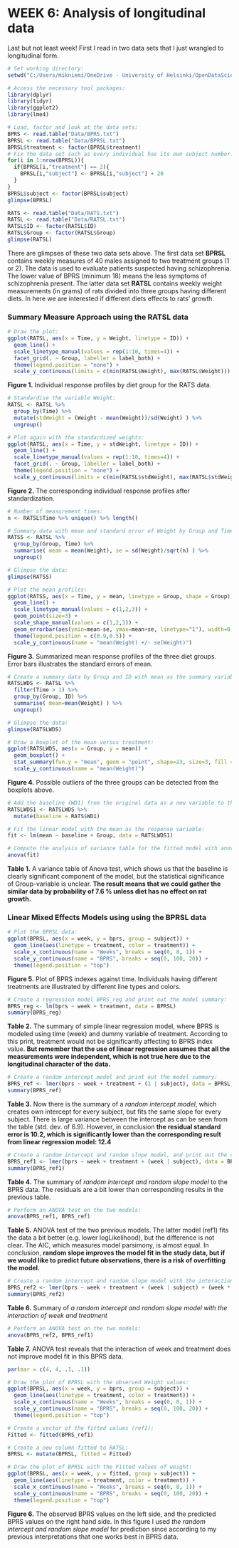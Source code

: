 # WEEK 6: Analysis of longitudinal data

Last but not least week! First I read in two data sets that I just wrangled to longitudinal form.

```r
# Set working directory:
setwd("C:/Users/mikniemi/OneDrive - University of Helsinki/OpenDataScience/IODS/IODS-project")

# Access the necessary tool packages:
library(dplyr)
library(tidyr)
library(ggplot2)
library(lme4)

# Load, factor and look at the data sets:
BPRS <- read.table("Data/BPRS.txt")
BPRSL <- read.table("Data/BPRSL.txt")
BPRSL$treatment <- factor(BPRSL$treatment)
# Fix the data set such as every individual has its own subject number:
for(i in 1:nrow(BPRSL)){
  if(BPRSL[i,"treatment"] == 2){
    BPRSL[i,"subject"] <- BPRSL[i,"subject"] + 20
  }
}
BPRSL$subject <- factor(BPRSL$subject)
glimpse(BPRSL)

RATS <- read.table("Data/RATS.txt")
RATSL <- read.table("Data/RATSL.txt")
RATSL$ID <- factor(RATSL$ID)
RATSL$Group <- factor(RATSL$Group)
glimpse(RATSL)
```

There are glimpses of these two data sets above. The first data set **BPRSL** contains weekly measures of 40 males assigned to two treatment groups (1 or 2). The data is used to evaluate patients suspected having schizophrenia. The lower value of BPRS (minimum 18) means the less symptoms of schizophrenia present.
The latter data set **RATSL** contains weekly weight measurements (in grams) of rats divided into three groups having different diets. In here we are interested if different diets effects to rats' growth.

### Summary Measure Approach using the RATSL data

```r
# Draw the plot:
ggplot(RATSL, aes(x = Time, y = Weight, linetype = ID)) +
  geom_line() +
  scale_linetype_manual(values = rep(1:10, times=4)) +
  facet_grid(. ~ Group, labeller = label_both) +
  theme(legend.position = "none") + 
  scale_y_continuous(limits = c(min(RATSL$Weight), max(RATSL$Weight)))
```

**Figure 1.** Individual response profiles by diet group for the RATS data.

```r
# Standardise the variable Weight:
RATSL <- RATSL %>%
  group_by(Time) %>%
  mutate(stdWeight = (Weight - mean(Weight))/sd(Weight) ) %>%
  ungroup()

# Plot again with the standardized weights:
ggplot(RATSL, aes(x = Time, y = stdWeight, linetype = ID)) +
  geom_line() +
  scale_linetype_manual(values = rep(1:10, times=4)) +
  facet_grid(. ~ Group, labeller = label_both) +
  theme(legend.position = "none") + 
  scale_y_continuous(limits = c(min(RATSL$stdWeight), max(RATSL$stdWeight)))
```

**Figure 2.** The corresponding individual response profiles after standardization.

```r
# Number of measurement times:
n <- RATSL$Time %>% unique() %>% length()

# Summary data with mean and standard error of Weight by Group and Time:
RATSS <- RATSL %>%
  group_by(Group, Time) %>%
  summarise( mean = mean(Weight), se = sd(Weight)/sqrt(n) ) %>%
  ungroup()

# Glimpse the data:
glimpse(RATSS)

# Plot the mean profiles:
ggplot(RATSS, aes(x = Time, y = mean, linetype = Group, shape = Group)) +
  geom_line() +
  scale_linetype_manual(values = c(1,2,3)) +
  geom_point(size=3) +
  scale_shape_manual(values = c(1,2,3)) +
  geom_errorbar(aes(ymin=mean-se, ymax=mean+se, linetype="1"), width=0.3) +
  theme(legend.position = c(0.9,0.5)) +
  scale_y_continuous(name = "mean(Weight) +/- se(Weight)")
```

**Figure 3.** Summarized mean response profiles of the three diet groups. Error bars illustrates the standard errors of mean.

```r
# Create a summary data by Group and ID with mean as the summary variable (ignoring baseline WD1):
RATSLWDS <- RATSL %>%
  filter(Time > 1) %>%
  group_by(Group, ID) %>%
  summarise( mean=mean(Weight) ) %>%
  ungroup()

# Glimpse the data:
glimpse(RATSLWDS)

# Draw a boxplot of the mean versus treatment:
ggplot(RATSLWDS, aes(x = Group, y = mean)) +
  geom_boxplot() +
  stat_summary(fun.y = "mean", geom = "point", shape=23, size=3, fill = "white") +
  scale_y_continuous(name = "mean(Weight)")
```

**Figure 4.** Possible outliers of the three groups can be detected from the boxplots above.

```r
# Add the baseline (WD1) from the original data as a new variable to the summary data:
RATSLWDS1 <- RATSLWDS %>%
  mutate(baseline = RATS$WD1)

# Fit the linear model with the mean as the response variable:
fit <- lm(mean ~ baseline + Group, data = RATSLWDS1)

# Compute the analysis of variance table for the fitted model with anova():
anova(fit)
```

**Table 1.** A variance table of Anova test, which shows us that the baseline is clearly significant component of the model, but the statistical significance of Group-variable is unclear. **The result means that we could gather the similar data by probability of 7.6 % unless diet has no effect on rat growth.**

### Linear Mixed Effects Models using using the BPRSL data

```r
# Plot the BPRSL data:
ggplot(BPRSL, aes(x = week, y = bprs, group = subject)) +
  geom_line(aes(linetype = treatment, color = treatment)) +
  scale_x_continuous(name = "Weeks", breaks = seq(0, 8, 1)) +
  scale_y_continuous(name = "BPRS", breaks = seq(0, 100, 20)) +
  theme(legend.position = "top")
```

**Figure 5.** Plot of BPRS indexes against time. Individuals having different treatments are illustrated by different line types and colors.

```r
# Create a regression model BPRS_reg and print out the model summary:
BPRS_reg <- lm(bprs ~ week + treatment, data = BPRSL)
summary(BPRS_reg)
```

**Table 2.** The summary of simple linear regression model, where BPRS is modeled using time (week) and dummy variable of treatment. According to this print, treatment would not be significantly affecting to BPRS index value. **But remember that the use of linear regression assumes that all the measurements were independent, which is not true here due to the longitudinal character of the data.**

```r
# Create a random intercept model and print out the model summary:
BPRS_ref <- lmer(bprs ~ week + treatment + (1 | subject), data = BPRSL, REML = FALSE)
summary(BPRS_ref)
```

**Table 3.** Now there is the summary of a *random intercept model*, which creates own intercept for every subject, but fits the same slope for every subject. There is large variance between the intercept as can be seen from the table (std. dev. of 6.9). However, in conclusion **the residual standard error is 10.2, which is significantly lower than the corresponding result from linear regression model: 12.4**

```r
# Create a random intercept and random slope model, and print out the summary:
BPRS_ref1 <- lmer(bprs ~ week + treatment + (week | subject), data = BPRSL, REML = FALSE)
summary(BPRS_ref1)
```

**Table 4.** The summary of *random intercept and random slope model* to the BPRS data. The residuals are a bit lower than corresponding results in the previous table.

```r
# Perform an ANOVA test on the two models:
anova(BPRS_ref1, BPRS_ref)
```

**Table 5.** ANOVA test of the two previous models. The latter model (ref1) fits the data a bit better (e.g. lower logLikelihood), but the difference is not clear. The AIC, which measures model parsimony, is almost equal. In conclusion, **random slope improves the model fit in the study data, but if we would like to predict future observations, there is a risk of overfitting the model.**

```r
# Create a random intercept and random slope model with the interaction:
BPRS_ref2 <- lmer(bprs ~ week + treatment + (week | subject) + (week * treatment), data = BPRSL, REML = FALSE)
summary(BPRS_ref2)
```

**Table 6.** Summary of *a random intercept and random slope model with the interaction of week and treatment*

```r
# Perform an ANOVA test on the two models:
anova(BPRS_ref2, BPRS_ref1)
```

**Table 7.** ANOVA test reveals that the interaction of week and treatment does not improve model fit in this BPRS data.

```r
par(mar = c(4, 4, .1, .1))

# Draw the plot of BPRSL with the observed Weight values:
ggplot(BPRSL, aes(x = week, y = bprs, group = subject)) +
  geom_line(aes(linetype = treatment, color = treatment)) +
  scale_x_continuous(name = "Weeks", breaks = seq(0, 8, 1)) +
  scale_y_continuous(name = "BPRS", breaks = seq(0, 100, 20)) +
  theme(legend.position = "top")

# Create a vector of the fitted values (ref1):
Fitted <- fitted(BPRS_ref1)

# Create a new column fitted to RATSL:
BPRSL <- mutate(BPRSL, fitted = Fitted)

# Draw the plot of BPRSL with the Fitted values of weight:
ggplot(BPRSL, aes(x = week, y = fitted, group = subject)) +
  geom_line(aes(linetype = treatment, color = treatment)) +
  scale_x_continuous(name = "Weeks", breaks = seq(0, 8, 1)) +
  scale_y_continuous(name = "BPRS", breaks = seq(0, 100, 20)) +
  theme(legend.position = "top")
```

**Figure 6.** The observed BPRS values on the left side, and the predicted BPRS values on the right hand side. In this figure I used *the random intercept and random slope model* for prediction since according to my previous interpretations that one works best in BPRS data.
